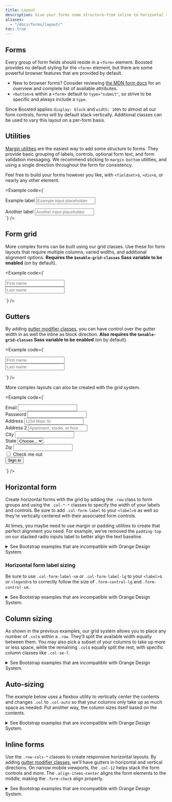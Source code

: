 ```yaml
---
title: Layout
description: Give your forms some structure—from inline to horizontal to custom grid implementations—with our form layout options.
aliases:
  - "/docs/forms/layout/"
toc: true
---
```


## Forms

Every group of form fields should reside in a `<form>` element. Boosted provides no default styling for the `<form>` element, but there are some powerful browser features that are provided by default.

- New to browser forms? Consider reviewing [the MDN form docs](https://developer.mozilla.org/en-US/docs/Web/HTML/Element/form) for an overview and complete list of available attributes.
- `<button>`s within a `<form>` default to `type="submit"`, so strive to be specific and always include a `type`.

Since Boosted applies `display: block` and `width: 100%` to almost all our form controls, forms will by default stack vertically. Additional classes can be used to vary this layout on a per-form basis.

## Utilities

[Margin utilities]([[docsref:/utilities/spacing]]) are the easiest way to add some structure to forms. They provide basic grouping of labels, controls, optional form text, and form validation messaging. We recommend sticking to `margin-bottom` utilities, and using a single direction throughout the form for consistency.

Feel free to build your forms however you like, with `<fieldset>`s, `<div>`s, or nearly any other element.

<Example code={`<div class="mb-3">
    <label for="formGroupExampleInput" class="form-label">Example label</label>
    <input type="text" class="form-control" id="formGroupExampleInput" placeholder="Example input placeholder">
  </div>
  <div class="mb-3">
    <label for="formGroupExampleInput2" class="form-label">Another label</label>
    <input type="text" class="form-control" id="formGroupExampleInput2" placeholder="Another input placeholder">
  </div>`} />

## Form grid

More complex forms can be built using our grid classes. Use these for form layouts that require multiple columns, varied widths, and additional alignment options. **Requires the `$enable-grid-classes` Sass variable to be enabled** (on by default).

<Example code={`<div class="row">
    <div class="col">
      <input type="text" class="form-control" placeholder="First name" aria-label="First name">
    </div>
    <div class="col">
      <input type="text" class="form-control" placeholder="Last name" aria-label="Last name">
    </div>
</div>`} />

## Gutters

By adding [gutter modifier classes]([[docsref:/layout/gutters]]), you can have control over the gutter width in as well the inline as block direction. **Also requires the `$enable-grid-classes` Sass variable to be enabled** (on by default).

<Example code={`<div class="row g-3">
    <div class="col">
      <input type="text" class="form-control" placeholder="First name" aria-label="First name">
    </div>
    <div class="col">
      <input type="text" class="form-control" placeholder="Last name" aria-label="Last name">
    </div>
</div>`} />

More complex layouts can also be created with the grid system.

<Example code={`<form class="row g-3">
    <div class="col-md-6">
      <label for="inputEmail4" class="form-label">Email</label>
      <input type="email" class="form-control" id="inputEmail4">
    </div>
    <div class="col-md-6">
      <label for="inputPassword4" class="form-label">Password</label>
      <input type="password" class="form-control" id="inputPassword4">
    </div>
    <div class="col-12">
      <label for="inputAddress" class="form-label">Address</label>
      <input type="text" class="form-control" id="inputAddress" placeholder="1234 Main St">
    </div>
    <div class="col-12">
      <label for="inputAddress2" class="form-label">Address 2</label>
      <input type="text" class="form-control" id="inputAddress2" placeholder="Apartment, studio, or floor">
    </div>
    <div class="col-md-6">
      <label for="inputCity" class="form-label">City</label>
      <input type="text" class="form-control" id="inputCity">
    </div>
    <div class="col-md-4">
      <label for="inputState" class="form-label">State</label>
      <select id="inputState" class="form-select">
        <option selected>Choose...</option>
        <option>...</option>
      </select>
    </div>
    <div class="col-md-2">
      <label for="inputZip" class="form-label">Zip</label>
      <input type="text" class="form-control" id="inputZip">
    </div>
    <div class="col-12">
      <div class="form-check">
        <input class="form-check-input" type="checkbox" id="gridCheck">
        <label class="form-check-label" for="gridCheck">
          Check me out
        </label>
      </div>
    </div>
    <div class="col-12">
      <button type="submit" class="btn btn-primary mt-2">Sign in</button>
    </div>
  </form>`} />

## Horizontal form

Create horizontal forms with the grid by adding the `.row` class to form groups and using the `.col-*-*` classes to specify the width of your labels and controls. Be sure to add `.col-form-label` to your `<label>`s as well so they’re vertically centered with their associated form controls.

At times, you maybe need to use margin or padding utilities to create that perfect alignment you need. For example, we’ve removed the `padding-top` on our stacked radio inputs label to better align the text baseline.

<details>
<summary>See Bootstrap examples that are incompatible with Orange Design System.</summary>
<br />
<DesignCalloutAlert>
This variant with an **horizontal layout** (i.e. labels not above the input fields) should not be used because it does not respect the Orange Design System specifications.

Please refer to our [Forms example]([[docsref:/examples/form/]]). You can also refer to the [Forms guidelines](https://system.design.orange.com/0c1af118d/p/88ab5b-forms/b/599459) and to the [Pages form examples](https://system.design.orange.com/0c1af118d/p/20500e-form/b/16bb53) on the Orange Design System website.
</DesignCalloutAlert>

<Example code={`<form>
    <div class="row mb-3">
      <label for="inputEmail3" class="col-sm-2 col-form-label">Email</label>
      <div class="col-sm-10">
        <input type="email" class="form-control" id="inputEmail3">
      </div>
    </div>
    <div class="row mb-3">
      <label for="inputPassword3" class="col-sm-2 col-form-label">Password</label>
      <div class="col-sm-10">
        <input type="password" class="form-control" id="inputPassword3">
      </div>
    </div>
    <fieldset class="row mb-3">
      <legend class="col-form-label col-sm-2 pt-0">Radios</legend>
      <div class="col-sm-10">
        <div class="form-check">
          <input class="form-check-input" type="radio" name="gridRadios" id="gridRadios1" value="option1" checked>
          <label class="form-check-label" for="gridRadios1">
            First radio
          </label>
        </div>
        <div class="form-check">
          <input class="form-check-input" type="radio" name="gridRadios" id="gridRadios2" value="option2">
          <label class="form-check-label" for="gridRadios2">
            Second radio
          </label>
        </div>
        <div class="form-check disabled">
          <input class="form-check-input" type="radio" name="gridRadios" id="gridRadios3" value="option3" disabled>
          <label class="form-check-label" for="gridRadios3">
            Third disabled radio
          </label>
        </div>
      </div>
    </fieldset>
    <div class="row mb-3">
      <div class="col-sm-10 offset-sm-2">
        <div class="form-check">
          <input class="form-check-input" type="checkbox" id="gridCheck1">
          <label class="form-check-label" for="gridCheck1">
            Example checkbox
          </label>
        </div>
      </div>
    </div>
    <button type="submit" class="btn btn-primary mt-2">Sign in</button>
  </form>`} />
</details>

### Horizontal form label sizing

Be sure to use `.col-form-label-sm` or `.col-form-label-lg` to your `<label>`s or `<legend>`s to correctly follow the size of `.form-control-lg` and `.form-control-sm`.

<details>
<summary>See Bootstrap examples that are incompatible with Orange Design System.</summary>
<br />
<DesignCalloutAlert>
These 3 variants with an **horizontal layout** (i.e. labels not above the input fields), and the **small** one with a `col-form-label-sm` class because of its height, should not be used because it does not respect the Orange Design System specifications.

Please refer to the [Forms guidelines](https://system.design.orange.com/0c1af118d/p/88ab5b-forms/b/599459) and to the [Pages form examples](https://system.design.orange.com/0c1af118d/p/20500e-form/b/16bb53) on the Orange Design System website.
</DesignCalloutAlert>

<Example code={`<div class="row mb-3">
    <label for="colFormLabelSm" class="col-sm-2 col-form-label col-form-label-sm">Email</label>
    <div class="col-sm-10">
      <input type="email" class="form-control form-control-sm" id="colFormLabelSm" placeholder="col-form-label-sm">
    </div>
  </div>
  <div class="row mb-3">
    <label for="colFormLabel" class="col-sm-2 col-form-label">Email</label>
    <div class="col-sm-10">
      <input type="email" class="form-control" id="colFormLabel" placeholder="col-form-label">
    </div>
  </div>
  <div class="row">
    <label for="colFormLabelLg" class="col-sm-2 col-form-label col-form-label-lg">Email</label>
    <div class="col-sm-10">
      <input type="email" class="form-control form-control-lg" id="colFormLabelLg" placeholder="col-form-label-lg">
    </div>
  </div>`} />
</details>

## Column sizing

As shown in the previous examples, our grid system allows you to place any number of `.col`s within a `.row`. They’ll split the available width equally between them. You may also pick a subset of your columns to take up more or less space, while the remaining `.col`s equally split the rest, with specific column classes like `.col-sm-7`.

<details>
<summary>See Bootstrap examples that are incompatible with Orange Design System.</summary>
<br />
<DesignCalloutAlert>
These variants with an **horizontal layout** (i.e. labels not above the input fields) should not be used because they do not respect the Orange Design System specifications.

Please refer to the [Forms guidelines](https://system.design.orange.com/0c1af118d/p/88ab5b-forms/b/599459) and the [Pages form examples](https://system.design.orange.com/0c1af118d/p/20500e-form/b/16bb53) on the Orange Design System website.
</DesignCalloutAlert>

<Example code={`<div class="row g-3">
    <div class="col-sm-7">
      <input type="text" class="form-control" placeholder="City" aria-label="City">
    </div>
    <div class="col-sm">
      <input type="text" class="form-control" placeholder="State" aria-label="State">
    </div>
    <div class="col-sm">
      <input type="text" class="form-control" placeholder="Zip" aria-label="Zip">
    </div>
  </div>`} />
</details>

## Auto-sizing

The example below uses a flexbox utility to vertically center the contents and changes `.col` to `.col-auto` so that your columns only take up as much space as needed. Put another way, the column sizes itself based on the contents.

<details>
<summary>See Bootstrap examples that are incompatible with Orange Design System.</summary>
<br />
<DesignCalloutAlert>
These variants with an **horizontal layout** (i.e. labels not above the input fields) should not be used because they do not respect the Orange Design System specifications.

Please refer to the [Forms guidelines](https://system.design.orange.com/0c1af118d/p/88ab5b-forms/b/599459) and the [Pages form examples](https://system.design.orange.com/0c1af118d/p/20500e-form/b/16bb53) on the Orange Design System website.
</DesignCalloutAlert>

<Example code={`<form class="row gy-2 gx-3 align-items-center">
    <div class="col-auto">
      <label class="visually-hidden" for="autoSizingInput">Name</label>
      <input type="text" class="form-control" id="autoSizingInput" placeholder="Jane Doe">
    </div>
    <div class="col-auto">
      <label class="visually-hidden" for="autoSizingInputGroup">Username</label>
      <div class="input-group">
        <div class="input-group-text">@</div>
        <input type="text" class="form-control" id="autoSizingInputGroup" placeholder="Username">
      </div>
    </div>
    <div class="col-auto">
      <label class="visually-hidden" for="autoSizingSelect">Preference</label>
      <select class="form-select" id="autoSizingSelect">
        <option selected>Choose...</option>
        <option value="1">One</option>
        <option value="2">Two</option>
        <option value="3">Three</option>
      </select>
    </div>
    <div class="col-auto">
      <div class="form-check">
        <input class="form-check-input" type="checkbox" id="autoSizingCheck">
        <label class="form-check-label" for="autoSizingCheck">
          Remember me
        </label>
      </div>
    </div>
    <div class="col-auto">
      <button type="submit" class="btn btn-primary">Submit</button>
    </div>
  </form>`} />

You can then remix that once again with size-specific column classes.

<Example code={`<form class="row gx-3 gy-2 align-items-center">
    <div class="col-sm-3">
      <label class="visually-hidden" for="specificSizeInputName">Name</label>
      <input type="text" class="form-control" id="specificSizeInputName" placeholder="Jane Doe">
    </div>
    <div class="col-sm-3">
      <label class="visually-hidden" for="specificSizeInputGroupUsername">Username</label>
      <div class="input-group">
        <div class="input-group-text">@</div>
        <input type="text" class="form-control" id="specificSizeInputGroupUsername" placeholder="Username">
      </div>
    </div>
    <div class="col-sm-3">
      <label class="visually-hidden" for="specificSizeSelect">Preference</label>
      <select class="form-select" id="specificSizeSelect">
        <option selected>Choose...</option>
        <option value="1">One</option>
        <option value="2">Two</option>
        <option value="3">Three</option>
      </select>
    </div>
    <div class="col-auto">
      <div class="form-check">
        <input class="form-check-input" type="checkbox" id="autoSizingCheck2">
        <label class="form-check-label" for="autoSizingCheck2">
          Remember me
        </label>
      </div>
    </div>
    <div class="col-auto">
      <button type="submit" class="btn btn-primary">Submit</button>
    </div>
  </form>`} />
</details>

## Inline forms

Use the `.row-cols-*` classes to create responsive horizontal layouts. By adding [gutter modifier classes]([[docsref:/layout/gutters]]), we’ll have gutters in horizontal and vertical directions. On narrow mobile viewports, the `.col-12` helps stack the form controls and more. The `.align-items-center` aligns the form elements to the middle, making the `.form-check` align properly.

<details>
<summary>See Bootstrap examples that are incompatible with Orange Design System.</summary>
<br />
<DesignCalloutAlert>
This variant should not be used because it does not respect the Orange Design System specifications.

Please refer to the [Forms guidelines](https://system.design.orange.com/0c1af118d/p/88ab5b-forms/b/599459) and to the [Pages form examples](https://system.design.orange.com/0c1af118d/p/20500e-form/b/16bb53) on the Orange Design System website.
</DesignCalloutAlert>

<Example code={`<form class="row row-cols-lg-auto g-3 align-items-center">
    <div class="col-12">
      <label class="visually-hidden" for="inlineFormInputGroupUsername">Username</label>
      <div class="input-group">
        <div class="input-group-text">@</div>
        <input type="text" class="form-control" id="inlineFormInputGroupUsername" placeholder="Username">
      </div>
    </div>

    <div class="col-12">
      <label class="visually-hidden" for="inlineFormSelectPref">Preference</label>
      <select class="form-select" id="inlineFormSelectPref">
        <option selected>Choose...</option>
        <option value="1">One</option>
        <option value="2">Two</option>
        <option value="3">Three</option>
      </select>
    </div>

    <div class="col-12">
      <div class="form-check">
        <input class="form-check-input" type="checkbox" id="inlineFormCheck">
        <label class="form-check-label" for="inlineFormCheck">
          Remember me
        </label>
      </div>
    </div>

    <div class="col-12">
      <button type="submit" class="btn btn-primary">Submit</button>
    </div>
  </form>`} />
</details>
